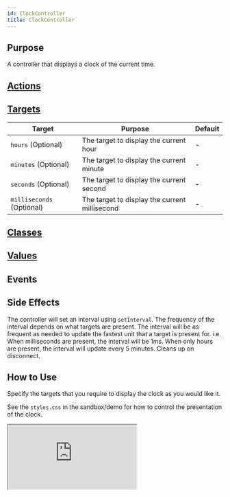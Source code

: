 ```yaml
---
id: ClockController
title: ClockController
---
```




## Purpose

A controller that displays a clock of the current time.


## [Actions](https://stimulus.hotwire.dev/reference/actions)
<NoActions/>


## [Targets](https://stimulus.hotwire.dev/reference/targets)

| Target | Purpose | Default |
| --- | --- | --- |
| `hours` (Optional) | The target to display the current hour | - |
| `minutes` (Optional) | The target to display the current minute | - |
| `seconds` (Optional) | The target to display the current second | - |
| `milliseconds` (Optional) | The target to display the current millisecond | - |


## [Classes](https://stimulus.hotwire.dev/reference/classes)
<NoClasses/>


## [Values](https://stimulus.hotwire.dev/reference/values)
<NoValues/>

## Events
<NoEvents/>

## Side Effects

The controller will set an interval using `setInterval`.
The frequency of the interval depends on what targets are present. The interval will be as frequent as needed to update the fastest unit that a target is present for. i.e. When milliseconds are present, the interval will be 1ms. When only hours are present, the interval will update every 5 minutes.
Cleans up on disconnect.

## How to Use

Specify the targets that you require to display the clock as you would like it.

See the `styles.css` in the sandbox/demo for how to control the presentation of the clock.

<iframe
  src="https:///stimulus-library.netlify.app/controllers/clock_controller.html"
  style={{width: "100%", height: "500px", border: "0", borderRadius: "4px", overflow: "hidden"}}
  sandbox="allow-forms allow-modals allow-popups allow-presentation allow-same-origin allow-scripts"
/>


